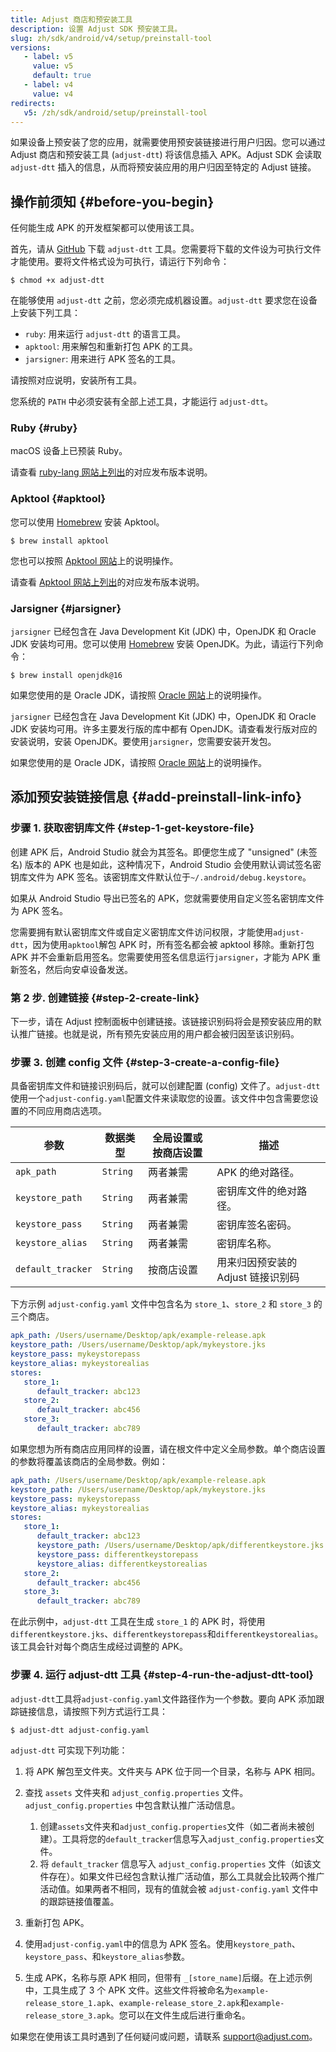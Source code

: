 ```yaml
---
title: Adjust 商店和预安装工具
description: 设置 Adjust SDK 预安装工具。
slug: zh/sdk/android/v4/setup/preinstall-tool
versions:
   - label: v5
     value: v5
     default: true
   - label: v4
     value: v4
redirects:
   v5: /zh/sdk/android/setup/preinstall-tool
---
```


如果设备上预安装了您的应用，就需要使用预安装链接进行用户归因。您可以通过 Adjust 商店和预安装工具 \(`adjust-dtt`\) 将该信息插入 APK。Adjust SDK 会读取 `adjust-dtt` 插入的信息，从而将预安装应用的用户归因至特定的 Adjust 链接。

## 操作前须知 {#before-you-begin}

<Callout type="note">

任何能生成 APK 的开发框架都可以使用该工具。

</Callout>

首先，请从 [GitHub](https://github.com/adjust/android_sdk/blob/master/tools/adjust-dtt) 下载 `adjust-dtt` 工具。您需要将下载的文件设为可执行文件才能使用。要将文件格式设为可执行，请运行下列命令：

```console
$ chmod +x adjust-dtt
```

在能够使用 `adjust-dtt` 之前，您必须完成机器设置。`adjust-dtt` 要求您在设备上安装下列工具：

- `ruby`: 用来运行 `adjust-dtt` 的语言工具。
- `apktool`: 用来解包和重新打包 APK 的工具。
- `jarsigner`: 用来进行 APK 签名的工具。

请按照对应说明，安装所有工具。

<Callout type="important">

您系统的 `PATH` 中必须安装有全部上述工具，才能运行 `adjust-dtt`。

</Callout>

### Ruby {#ruby}

<Tabs>
<Tab title="Mac OS" sync="mac">

macOS 设备上已预装 Ruby。

</Tab>
<Tab title="Linux" sync="linux">

请查看 [ruby\-lang 网站上列出](https://www.ruby-lang.org/en/documentation/installation/)的对应发布版本说明。

</Tab>
</Tabs>

### Apktool {#apktool}

<Tabs>
<Tab title="Mac OS" sync="mac">

您可以使用 [Homebrew](https://brew.sh/) 安装 Apktool。

```console
$ brew install apktool
```

您也可以按照 [Apktool 网站](https://ibotpeaches.github.io/Apktool/install/)上的说明操作。

</Tab>
<Tab title="Linux" sync="linux">

请查看 [Apktool 网站上列出](https://ibotpeaches.github.io/Apktool/install/)的对应发布版本说明。

</Tab>
</Tabs>

### Jarsigner {#jarsigner}

<Tabs>
<Tab title="Mac OS" sync="mac">

`jarsigner` 已经包含在 Java Development Kit \(JDK\) 中，OpenJDK 和 Oracle JDK 安装均可用。您可以使用 [Homebrew](https://brew.sh) 安装 OpenJDK。为此，请运行下列命令：

```console
$ brew install openjdk@16
```

如果您使用的是 Oracle JDK，请按照 [Oracle 网站](https://docs.oracle.com/en/java/javase/16/install/installation-jdk-macos.html#GUID-E8A251B6-D9A9-4276-ABC8-CC0DAD62EA33)上的说明操作。

</Tab>
<Tab title="Linux" sync="linux">

`jarsigner` 已经包含在 Java Development Kit \(JDK\) 中，OpenJDK 和 Oracle JDK 安装均可用。许多主要发行版的库中都有 OpenJDK。请查看发行版对应的安装说明，安装 OpenJDK。要使用`jarsigner`，您需要安装开发包。

如果您使用的是 Oracle JDK，请按照 [Oracle 网站](https://docs.oracle.com/en/java/javase/16/install/installation-jdk-linux-platforms.html#GUID-737A84E4-2EFF-4D38-8E60-3E29D1B884B8)上的说明操作。

</Tab>
</Tabs>

## 添加预安装链接信息 {#add-preinstall-link-info}

### 步骤 1\. 获取密钥库文件 {#step-1-get-keystore-file}

创建 APK 后，Android Studio 就会为其签名。即便您生成了 "unsigned" \(未签名\) 版本的 APK 也是如此，这种情况下，Android Studio 会使用默认调试签名密钥库文件为 APK 签名。该密钥库文件默认位于`~/.android/debug.keystore`。

如果从 Android Studio 导出已签名的 APK，您就需要使用自定义签名密钥库文件为 APK 签名。

您需要拥有默认密钥库文件或自定义密钥库文件访问权限，才能使用`adjust-dtt`，因为使用`apktool`解包 APK 时，所有签名都会被 apktool 移除。重新打包 APK 并不会重新启用签名。您需要使用签名信息运行`jarsigner`，才能为 APK 重新签名，然后向安卓设备发送。

### 第 2 步. 创建链接 {#step-2-create-link}

下一步，请在 Adjust 控制面板中创建链接。该链接识别码将会是预安装应用的默认推广链接。也就是说，所有预先安装应用的用户都会被归因至该识别码。

### 步骤 3\. 创建 config 文件 {#step-3-create-a-config-file}

具备密钥库文件和链接识别码后，就可以创建配置 \(config\) 文件了。`adjust-dtt`使用一个`adjust-config.yaml`配置文件来读取您的设置。该文件中包含需要您设置的不同应用商店选项。

| 参数              | 数据类型 | 全局设置或按商店设置 | 描述                               |
| ----------------- | -------- | -------------------- | ---------------------------------- |
| `apk_path`        | `String` | 两者兼需             | APK 的绝对路径。                   |
| `keystore_path`   | `String` | 两者兼需             | 密钥库文件的绝对路径。             |
| `keystore_pass`   | `String` | 两者兼需             | 密钥库签名密码。                   |
| `keystore_alias`  | `String` | 两者兼需             | 密钥库名称。                       |
| `default_tracker` | `String` | 按商店设置           | 用来归因预安装的 Adjust 链接识别码 |

下方示例 `adjust-config.yaml` 文件中包含名为 `store_1`、`store_2` 和 `store_3` 的三个商店。

<CodeBlock title="adjust-config.yaml">

```yaml
apk_path: /Users/username/Desktop/apk/example-release.apk
keystore_path: /Users/username/Desktop/apk/mykeystore.jks
keystore_pass: mykeystorepass
keystore_alias: mykeystorealias
stores:
   store_1:
      default_tracker: abc123
   store_2:
      default_tracker: abc456
   store_3:
      default_tracker: abc789
```

</CodeBlock>

如果您想为所有商店应用同样的设置，请在根文件中定义全局参数。单个商店设置的参数将覆盖该商店的全局参数。例如：

<CodeBlock title="adjust-config.yaml">

```yaml
apk_path: /Users/username/Desktop/apk/example-release.apk
keystore_path: /Users/username/Desktop/apk/mykeystore.jks
keystore_pass: mykeystorepass
keystore_alias: mykeystorealias
stores:
   store_1:
      default_tracker: abc123
      keystore_path: /Users/username/Desktop/apk/differentkeystore.jks
      keystore_pass: differentkeystorepass
      keystore_alias: differentkeystorealias
   store_2:
      default_tracker: abc456
   store_3:
      default_tracker: abc789
```

</CodeBlock>

在此示例中，`adjust-dtt` 工具在生成 `store_1` 的 APK 时，将使用`differentkeystore.jks`、`differentkeystorepass`和`differentkeystorealias`。该工具会针对每个商店生成经过调整的 APK。

### 步骤 4\. 运行 adjust\-dtt 工具 {#step-4-run-the-adjust-dtt-tool}

`adjust-dtt`工具将`adjust-config.yaml`文件路径作为一个参数。要向 APK 添加跟踪链接信息，请按照下列方式运行工具：

```console
$ adjust-dtt adjust-config.yaml
```

`adjust-dtt` 可实现下列功能：

1. 将 APK 解包至文件夹。文件夹与 APK 位于同一个目录，名称与 APK 相同。
2. 查找 `assets` 文件夹和 `adjust_config.properties` 文件。`adjust_config.properties` 中包含默认推广活动信息。

   1. 创建`assets`文件夹和`adjust_config.properties`文件（如二者尚未被创建）。工具将您的`default_tracker`信息写入`adjust_config.properties`文件。
   2. 将 `default_tracker` 信息写入 `adjust_config.properties` 文件（如该文件存在）。如果文件已经包含默认推广活动值，那么工具就会比较两个推广活动值。如果两者不相同，现有的值就会被 `adjust-config.yaml` 文件中的跟踪链接值覆盖。

3. 重新打包 APK。
4. 使用`adjust-config.yaml`中的信息为 APK 签名。使用`keystore_path`、`keystore_pass`、和`keystore_alias`参数。
5. 生成 APK，名称与原 APK 相同，但带有 `_[store_name]`后缀。在上述示例中，工具生成了 3 个 APK 文件。这些文件将被命名为`example-release_store_1.apk`、`example-release_store_2.apk`和`example-release_store_3.apk`。您可以在文件生成后进行重命名。

如果您在使用该工具时遇到了任何疑问或问题，请联系 [support@adjust.com](mailto:support@adjust.com)。
